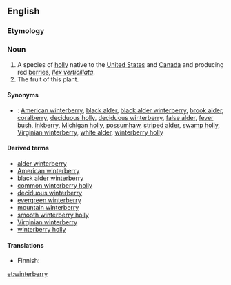 ==English==
{{rfi}}
{{wikipedia}}
{{wikispecies|Ilex verticillata}}
===Etymology===
{{rfe}}

===Noun===
{{en-noun|pl=winterberries}}

# A species of [[holly]] native to the [[United States]] and [[Canada]] and producing red [[berry|berries]], ''[[Ilex verticillata]]''.
# The fruit of this plant.

====Synonyms====
* {{qualifier|plant}}: <!--from the Wikipedia article:-->[[American winterberry]], [[black alder]], [[black alder winterberry]], [[brook alder]], [[coralberry]], [[deciduous holly]], [[deciduous winterberry]], [[false alder]], [[fever bush]], [[inkberry]], [[Michigan holly]], [[possumhaw]], [[striped alder]], [[swamp holly]], [[Virginian winterberry]], [[white alder]], [[winterberry holly]]

====Derived terms====
* [[alder winterberry]]
* [[American winterberry]]
* [[black alder winterberry]]
* [[common winterberry holly]]
* [[deciduous winterberry]]
* [[evergreen winterberry]]
* [[mountain winterberry]]
* [[smooth winterberry holly]]
* [[Virginian winterberry]]
* [[winterberry holly]]

====Translations====
{{trans-see|American winterberry}}
{{trans-top|''Ilex verticillata''}}
* Finnish: {{t-|fi|kesäorjanlaakeri}}
{{trans-mid}}
{{trans-bottom}}

[[et:winterberry]]